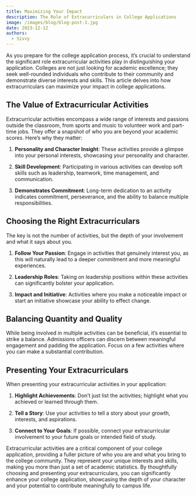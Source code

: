 ```yaml
---
title: Maximizing Your Impact
description: The Role of Extracurriculars in College Applications
image: /images/blog/blog-post-1.jpg
date: 2023-12-12
authors:
  - Sivvy
---
```



As you prepare for the college application process, it’s crucial to understand the significant role extracurricular activities play in distinguishing your application. Colleges are not just looking for academic excellence; they seek well-rounded individuals who contribute to their community and demonstrate diverse interests and skills. This article delves into how extracurriculars can maximize your impact in college applications.

## The Value of Extracurricular Activities

Extracurricular activities encompass a wide range of interests and passions outside the classroom, from sports and music to volunteer work and part-time jobs. They offer a snapshot of who you are beyond your academic scores. Here’s why they matter:

1. **Personality and Character Insight**: These activities provide a glimpse into your personal interests, showcasing your personality and character.

2. **Skill Development**: Participating in various activities can develop soft skills such as leadership, teamwork, time management, and communication.

3. **Demonstrates Commitment**: Long-term dedication to an activity indicates commitment, perseverance, and the ability to balance multiple responsibilities.

## Choosing the Right Extracurriculars

The key is not the number of activities, but the depth of your involvement and what it says about you.

1. **Follow Your Passion**: Engage in activities that genuinely interest you, as this will naturally lead to a deeper commitment and more meaningful experiences.

2. **Leadership Roles**: Taking on leadership positions within these activities can significantly bolster your application.

3. **Impact and Initiative**: Activities where you make a noticeable impact or start an initiative showcase your ability to effect change.

## Balancing Quantity and Quality

While being involved in multiple activities can be beneficial, it’s essential to strike a balance. Admissions officers can discern between meaningful engagement and padding the application. Focus on a few activities where you can make a substantial contribution.

## Presenting Your Extracurriculars

When presenting your extracurricular activities in your application:

1. **Highlight Achievements**: Don’t just list the activities; highlight what you achieved or learned through them.

2. **Tell a Story**: Use your activities to tell a story about your growth, interests, and aspirations.

3. **Connect to Your Goals**: If possible, connect your extracurricular involvement to your future goals or intended field of study.


Extracurricular activities are a critical component of your college application, providing a fuller picture of who you are and what you bring to the college community. They represent your unique interests and skills, making you more than just a set of academic statistics. By thoughtfully choosing and presenting your extracurriculars, you can significantly enhance your college application, showcasing the depth of your character and your potential to contribute meaningfully to campus life.

